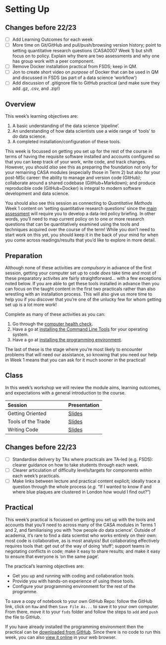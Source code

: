 # Setting Up

:::{.callout-warning}
## Changes before 22/23

- [ ] Add Learning Outcomes for each week
- [ ] More time on Git/GitHub and pull/push/browsing version history; point to setting quantitative research questions (CASA0007 Week 1) but shift focus on to policy. Explain why there are two assessments and why one has group work with a peer component.
- [ ] Remove Docker installation practical from FSDS; keep in QM.
- [ ] Jon to create short video on *purpose* of Docker that can be used in QM and discussed in FSDS (as part of a data science ‘workflow’)
- [ ] Add discussion of .gitignore file to GitHub practical (and make sure they add .gz, .csv, and .zip!)
:::

## Overview

::: {.callout-important}
This week's learning objectives are:

1. A basic understanding of the data science 'pipeline'.
2. An understanding of how data scientists use a wide range of 'tools' to *do* data science.
3. A completed installation/configuration of these tools.
::: 

This week is focussed on getting you set up for the rest of the course in terms of having the requisite software installed and accounts configured so that you can keep track of your work, write code, and track changes. However, you should _also_ see this as preparing the foundation not only for your remaining CASA modules (especially those in Term 2) but also for your post-MSc career: the ability to manage and version code (GitHub); collaborate around a shared codebase (GitHub+Markdown); and produce reproducible code (GitHub+Docker) is integral to modern software development and data science.

You should also see this session as connecting to _Quantitative Methods_ Week 1 content on 'setting quantitative research questions' since the [main assessment](../assessments/index.qmd) will require you to develop a data-led policy briefing. In other words, you'll need to map current policy on to one or more research questions that can be quantitatively examined using the tools and techniques acquired over the course of the term! While you don't need to start work on this yet, you should keep it in the back of your mind for when you come across readings/results that you'd like to explore in more detail.

## Preparation

Although none of these activities are *compulsory* in advance of the first session, getting your computer set up to code *does* take time and most of these preparatory activites are fairly straightforward... with a few exceptions noted below. If you are able to get these tools installed in advance then you can focus on the taught content in the first two practicals rather than also wrestling with an installation process. This will also give us more time to help you if you discover that you're one of the unlucky few for whom getting set up is a lot more work!

::: {.callout-tip}
Complete as many of these activities as you can:

1. Go through the [computer health check](../setup/health.qmd).
2. Have a go at [installing the Command Line Tools](../setup/base.qmd) for your operating system.
3. Have a go at [installing the programming environment](../setup/env.qmd).
:::

The last of these is the stage where you're most likely to encounter problems that will need our assistance, so knowing that you need our help in Week 1 means that you can ask for it much sooner in the practical!

## Class

In this week's workshop we will review the module aims, learning outcomes, and expectations with a general introduction to the course.

| Session             | Presentation |
| :-------------------| :----------- |
| Getting Oriented    | [Slides](../lectures/1.1-Getting_Oriented.qmd) | 
| Tools of the Trade  | [Slides](../lectures/1.2-Tools_of_the_Trade.qmd) | 
| Writing Code        | [Slides](../lectures/1.3-Writing_Code.qmd) | 

:::{.callout-warning}
## Changes before 22/23
- [ ] Standardise delivery by TAs where practicals are TA-led (e.g. FSDS): clearer guidance on how to take students through each week.
- [ ] Clearer articulation of difficulty levels/targets for components *within* each week’s practicals.
- [ ] Make links between lecture and practical content explicit; ideally trace a question through the whole process (*e.g.* “If I wanted to know if and where blue plaques are clustered in London how would I find out?”)
:::

## Practical

This week's practical is focussed on getting you set up with the tools and accounts that you'll need to across many of the CASA modules in Terms 1 and 2, and familiarising you with 'how people *do* data science'. Outside of academia, it's rare to find a data scientist who works entirely on their own: most code is collaborative, as is most analysis! But collaborating effectively requires tools that: get out of the way of doing 'stuff'; support teams in negotating conflicts in code; make it easy to share results; and make it easy to ensure that everyone is 'on the same page'.

:::{.callout-important}
The practical's learning objectives are:

- Get you up and running with coding and collaboration tools.
- Provide you with hands-on experience of using these tools.
- Configure your programming environment for the rest of the programme.
:::

:::{.callout-tip}
To save a copy of notebook to your own GitHub Repo: follow the GitHub link, click on `Raw` and then `Save File As...` to save it to your own computer. From there, move it to your `fsds` folder and follow the steps to `add` and `push` the file to GitHub.
:::

If you have already installed the programming environment then the practical can be [downloaded from GitHub](https://github.com/jreades/fsds/blob/master/practicals/Practical-01-Getting_Started.ipynb). Since there is no code to run this week, you can also [view it online](https://github.com/jreades/fsds/blob/master/practicals/Practical-01-Getting_Started.ipynb) in your web browser.

